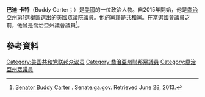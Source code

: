 '''巴迪·卡特'''（Buddy Carter；{{bd|1957年|9月6日}}）是[[美國|美國]]的一位政治人物。自2015年開始，他是[[喬治亞州|喬治亞州]]第1選舉區選出的美國眾議院議員。他的黨籍是[[共和黨_(美國)|共和黨]]。在當選國會議員之前，他曾是喬治亞州議會議員<ref name="sgagov"><span class="plainlinks">[http://www.senate.ga.gov/senators/en-US/member.aspx?Member=778&Session=23 Senator Buddy Carter] {{Wayback|url=http://www.senate.ga.gov/senators/en-US/member.aspx?Member=778&Session=23 |date=20190219015736 }}</span>. Senate.ga.gov. Retrieved June 28, 2013.</ref>。
== 參考資料 ==
{{reflist}}
{{US-poli-bio-stub}}
{{normdaten}}
{{DEFAULTSORT:carter}}
[[Category:美国共和党联邦众议员|Category:美国共和党联邦众议员]]
[[Category:喬治亞州聯邦眾議員|Category:喬治亞州聯邦眾議員]]
[[Category:喬治亞州眾議員|Category:喬治亞州眾議員]]